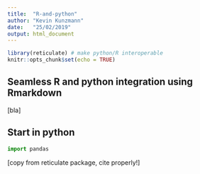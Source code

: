 ```yaml
---
title:  "R-and-python"
author: "Kevin Kunzmann"
date:   "25/02/2019"
output: html_document
---
```


```r
library(reticulate) # make python/R interoperable
knitr::opts_chunk$set(echo = TRUE)
```

## Seamless R and python integration using Rmarkdown

[bla]

## Start in python

```python
import pandas
```

[copy from reticulate package, cite properly!]


